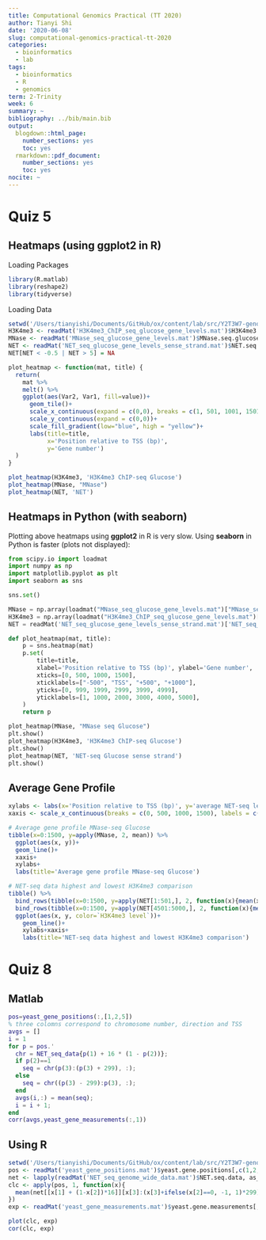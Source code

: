 ```yaml
---
title: Computational Genomics Practical (TT 2020)
author: Tianyi Shi
date: '2020-06-08'
slug: computational-genomics-practical-tt-2020
categories:
  - bioinformatics
  - lab
tags:
  - bioinformatics
  - R
  - genomics
term: 2-Trinity
week: 6
summary: ~
bibliography: ../bib/main.bib
output:
  blogdown::html_page:
    number_sections: yes
    toc: yes
  rmarkdown::pdf_document:
    number_sections: yes
    toc: yes
nocite: ~
---
```


# Quiz 5

## Heatmaps (using **ggplot2** in R)

Loading Packages

```r
library(R.matlab)
library(reshape2)
library(tidyverse)
```

Loading Data

```r
setwd('/Users/tianyishi/Documents/GitHub/ox/content/lab/src/Y2T3W7-genomics')
H3K4me3 <- readMat('H3K4me3_ChIP_seq_glucose_gene_levels.mat')$H3K4me3.ChIP.seq.glucose.gene.levels
MNase <- readMat('MNase_seq_glucose_gene_levels.mat')$MNase.seq.glucose.gene.levels
NET <- readMat('NET_seq_glucose_gene_levels_sense_strand.mat')$NET.seq.glucose.gene.levels.sense.strand
NET[NET < -0.5 | NET > 5] = NA
```

```r
plot_heatmap <- function(mat, title) {
  return(
    mat %>% 
    melt() %>% 
    ggplot(aes(Var2, Var1, fill=value))+
      geom_tile()+
      scale_x_continuous(expand = c(0,0), breaks = c(1, 501, 1001, 1501), labels = c('-500', 'TSS', '+500', '+1000'))+
      scale_y_continuous(expand = c(0,0))+
      scale_fill_gradient(low="blue", high = "yellow")+
      labs(title=title,
           x='Position relative to TSS (bp)',
           y='Gene number')
  )
}
```

```r
plot_heatmap(H3K4me3, 'H3K4me3 ChIP-seq Glucose')
plot_heatmap(MNase, "MNase")
plot_heatmap(NET, 'NET')
```

## Heatmaps in Python (with **seaborn**)

Plotting above heatmaps using **ggplot2** in R is very slow. Using **seaborn** in Python is faster (plots not displayed):

```python
from scipy.io import loadmat
import numpy as np
import matplotlib.pyplot as plt
import seaborn as sns

sns.set()

MNase = np.array(loadmat("MNase_seq_glucose_gene_levels.mat")["MNase_seq_glucose_gene_levels"])
H3K4me3 = np.array(loadmat("H3K4me3_ChIP_seq_glucose_gene_levels.mat")["H3K4me3_ChIP_seq_glucose_gene_levels"])
NET = readMat('NET_seq_glucose_gene_levels_sense_strand.mat')['NET_seq_glucose_gene_levels_sense_strand.mat']

def plot_heatmap(mat, title):
    p = sns.heatmap(mat)
    p.set(
        title=title,
        xlabel='Position relative to TSS (bp)', ylabel='Gene number',
        xticks=[0, 500, 1000, 1500],
        xticklabels=["-500", "TSS", "+500", "+1000"],
        yticks=[0, 999, 1999, 2999, 3999, 4999],
        yticklabels=[1, 1000, 2000, 3000, 4000, 5000],
    )
    return p

plot_heatmap(MNase, "MNase seq Glucose")
plt.show()
plot_heatmap(H3K4me3, 'H3K4me3 ChIP-seq Glucose')
plt.show()
plot_heatmap(NET, 'NET-seq Glucose sense strand')
plt.show()
```

## Average Gene Profile

```r
xylabs <- labs(x='Position relative to TSS (bp)', y='average NET-seq level')
xaxis <- scale_x_continuous(breaks = c(0, 500, 1000, 1500), labels = c('-500', 'TSS', '+500', '+1000'))

# Average gene profile MNase-seq Glucose
tibble(x=0:1500, y=apply(MNase, 2, mean)) %>% 
  ggplot(aes(x, y))+
  geom_line()+
  xaxis+
  xylabs+
  labs(title='Average gene profile MNase-seq Glucose')

# NET-seq data highest and lowest H3K4me3 comparison
tibble() %>% 
  bind_rows(tibble(x=0:1500, y=apply(NET[1:501,], 2, function(x){mean(x, na.rm = TRUE)})) %>% add_column(`H3K4me3 level`='high')) %>% 
  bind_rows(tibble(x=0:1500, y=apply(NET[4501:5000,], 2, function(x){mean(x, na.rm = TRUE)})) %>% add_column(`H3K4me3 level`='low')) %>%
  ggplot(aes(x, y, color=`H3K4me3 level`))+
    geom_line()+
    xylabs+xaxis+
    labs(title='NET-seq data highest and lowest H3K4me3 comparison')
```

# Quiz 8

## Matlab

```matlab
pos=yeast_gene_positions(:,[1,2,5])
% three colomns correspond to chromosome number, direction and TSS
avgs = []
i = 1
for p = pos.'
  chr = NET_seq_data{p(1) + 16 * (1 - p(2))};
  if p(2)==1
    seq = chr(p(3):(p(3) + 299), :);
  else
    seq = chr((p(3) - 299):p(3), :);
  end
  avgs(i,:) = mean(seq);
  i = i + 1;
end
corr(avgs,yeast_gene_measurements(:,1))
```

## Using R

```r
setwd('/Users/tianyishi/Documents/GitHub/ox/content/lab/src/Y2T3W7-genomics')
pos <- readMat('yeast_gene_positions.mat')$yeast.gene.positions[,c(1,2,5)]
net <- lapply(readMat('NET_seq_genome_wide_data.mat')$NET.seq.data, as_vector)
clc <- apply(pos, 1, function(x){
  mean(net[[x[1] + (1-x[2])*16]][x[3]:(x[3]+ifelse(x[2]==0, -1, 1)*299)])
})
exp <- readMat('yeast_gene_measurements.mat')$yeast.gene.measurements[,1]

plot(clc, exp)
cor(clc, exp)
```



